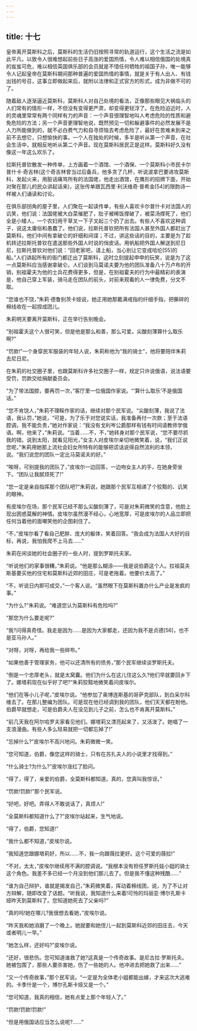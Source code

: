 ```yaml
---
---
---
```

title: 十七
---




皇帝离开莫斯科之后，莫斯科的生活仍旧按照寻常的轨道运行，这个生活之流是如此平凡，以致令人很难想起前些日子高涨的爱国热情，令人难以相信俄国的处境真的岌岌可危，难以相信英国俱乐部的会员就是不惜任何牺牲的祖国子孙，唯一能够令人记起皇帝在莫斯科期间那种普遍的爱国热情的事情，就是关于有人出人、有钱出钱的号召，这事立即做起来后，就附以法律和正式官方的形式，成为非做不可的了。

随着敌人逐渐逼近莫斯科，莫斯科人对自己处境的看法，正像那些眼见大祸临头的人们常有的情形一样，不但没有变得更严肃，却变得更轻浮了。在危险迫近时，人的灵魂里常常有两个同样有力的声音：一个声音很理智地叫人考虑危险的性质和避免危险的方法；另一个声音更理智地说，既然预见一切和躲避事件的必然发展不是人力所能做到的，就不必白费气力和自寻烦恼去考虑危险了，最好在苦难未到来之前不去想它，只想愉快的事。一个人在独处的时候，多半是听从第一个声音，在社会生活中，就相反地听从第二个声音。现在莫斯科居民正是这样。莫斯科好久没有像这一年这么欢乐了。

拉斯托普钦散发一种传单，上方画着一个酒馆、一个酒保、一个莫斯科小市民卡尔普什卡·奇吉林(这个奇吉林曾当过后备兵，他多贪了几杯，听说波拿巴要进攻莫斯科，发起火来，用脏话痛骂所有的法国佬，他走出酒馆，在鹰形的招牌下面，开始对聚在那儿的民众讲起话来)，这张传单跟瓦西里·利沃维奇·普希金[54]的限韵诗一样被人们诵读和讨论。

在俱乐部拐角的屋子里，人们聚在一起读传单，有些人喜欢卡尔普什卡对法国人的讥笑，他们说：法国佬被大白菜催肥了，肚子被稀饭撑破了，被菜汤撑死了，他们全是小矮人，一个农妇用干草叉一下子叉起三个扔了出去。有些人不喜欢这种调子，说这太庸俗和愚蠢了。他们说，拉斯托普钦把所有法国人甚至外国人都赶出了莫斯科，他们中间有拿破仑的奸细和间谍；不过，讲这些话的目的，主要是为了趁机转述拉斯托普钦在遣送那些外国人时说的俏皮话。用帆船把外国人解送到尼日尼，拉斯托普钦对他们说：“回老家吧，请上船，当心别让它变成哈伦[55]的船。”人们讲起所有的衙门都迁出了莫斯科，这时立刻提起申申的玩笑，说是为了这一点莫斯科应当感谢拿破仑。人们谈到马莫诺夫要为他的团队准备八十万卢布的开销，别祖霍夫为他的士兵花费得更多，但是，在别祖霍夫的行为中最精彩的表演是，他自己穿上军装，骑马走在团队的前头，对前来观看的人一律免费，分文不取。

“您谁也不饶，”朱莉·德鲁别茨卡娅说，她正用她那戴满戒指的纤细手指，把撕碎的棉线收在一起捏成团儿。

朱莉明天要离开莫斯科，正在举行告别晚会。

“别祖霍夫这个人很可笑，但是他是那么和善，那么可爱。尖酸刻薄算什么取乐啊?”

“罚款!”一个身穿民军服装的年轻人说，朱莉称他为“我的骑士”，他将要陪伴朱莉去尼日尼。

在朱莉的社交圈子里，也跟莫斯科许多社交圈子一样，规定只许说俄语，说法语要受罚，罚款交给捐献委员会。

“为了带法国腔，要再罚一次，”客厅里一位俄国作家说。“‘算什么取乐’不是俄国话。”

“您不肯饶人，”朱莉不理睬作家的话，继续对那个民军说。“尖酸刻薄，我说了法语，我认罚，”她说，“可是，为了乐于对您说实话，我准备再付一次款；至于法语腔调，我不能负责，”她对作家说：“我没有戈利岑公爵那样有钱有时间请教师学俄语。啊，他来了，”朱莉说。“当着……不，不，”她转身对那个民军说，“您不要尽抓我的错。说到太阳，就看见阳光，”女主人对皮埃尔亲切地微笑着，说，“我们正说您呢，”朱莉用她那上流社会妇女所特有的能够把谎话说得自然流利的本领，说。“我们说您的团队一定比马莫诺夫的好。”

“唉呀，可别提我的团队了，”皮埃尔一边回答，一边吻女主人的手，在她身旁坐下。“团队让我腻烦死了!”

“您一定是亲自指挥那个团队吧?”朱莉说，她跟那个民军互相递了个狡黠的、讥笑的眼神。

有皮埃尔在场，那个民军已经不那么尖酸刻薄了，可是对朱莉微笑的含意，他脸上现出困惑莫解的神情。皮埃尔虽然漫不经心，心地宽厚，可是皮埃尔的人品立即把任何当着他的面嘲笑他的企图刹住了。

“不，”皮埃尔看了看自己肥胖、庞大的躯体，笑着回答。“我会成为法国人大好的目标，再说，我怕我爬不上马去……”

朱莉在闲谈她的社会圈子的一些人时，提到罗斯托夫家。

“听说他们的家事很糟，”朱莉说。“他是那么糊涂——我是说伯爵这个人。拉祖莫夫斯基要买他的住宅和莫斯科近郊的田庄，可是老拖着。他要价太高了。”

“不，听说日内即可成交，”一个客人说。“虽然眼下在莫斯科置办什么产业是发疯的事。”

“为什么?”朱莉说。“难道您认为莫斯科有危险吗?”

“那您为什么要走呢?”

“我?问得真奇怪。我走是因为……是因为大家都走，还因为我不是贞德[56]，也不是亚马孙人。”

“对呀，对呀，再给我一些碎布。”

“如果他善于管理家务，他可以还清所有的债务，”那个民军继续谈罗斯托夫。

“倒是一个忠厚老头，就是太窝囊。他们为什么在这儿住这么久?他们早就要回乡下了。娜塔莉现在似乎好了吧?”朱莉狡黠地微笑着问皮埃尔。

“他们在等小儿子呢，”皮埃尔说。“他参加了奥博连斯基的哥萨克部队，到白采尔科维去了。在那儿整编为团队。可是现在他已经调到我的团队，他们天天都在盼他。伯爵早就想走，可是伯爵夫人在没见到儿子之前，怎么也不肯离开莫斯科。”

“前几天我在阿尔哈罗夫家看见他们。娜塔莉又漂亮起来了，又活泼了。她唱了一支浪漫曲。有些人多么轻易就把一切都忘掉了!”

“忘掉什么?”皮埃尔不高兴地问。朱莉微微一笑。

“您可知道，伯爵，像您这样的骑士，只有在苏扎夫人的小说里才找得到。”

“什么骑士?为什么?”皮埃尔涨红了脸问。

“得了，得了，亲爱的伯爵，全莫斯科都知道。真的，您真叫我惊讶。”

“罚款!罚款!”那个民军说。

“好吧，好吧。弄得人不敢说话了，真烦人!”

“全莫斯科都知道什么了?”皮埃尔站起来，生气地说。

“得了，伯爵，您知道!”

“我什么都不知道，”皮埃尔说。

“我知道您跟娜塔莉好，所以……不，我一向跟薇拉更好。这个可爱的薇拉!”

“不对，太太，”皮埃尔继续用不满的腔调说。“我根本没有担任罗斯托娃小姐的骑士这个角色。我差不多已经一个月没到他们那儿去了。但是我不懂这种残酷……”

“谁为自己辩护，谁就是揭发自己，”朱莉微笑着，挥动着棉线团，说，为了不让对方辩解，随即改变了话题。“听我说，我知道什么来着!可怜的玛丽亚·博尔孔斯卡娅昨天到莫斯科了。您知道她死去了父亲吗?”

“真的吗!她在哪儿?我很想去看她，”皮埃尔说。

“昨天我和她消磨了一个晚上。她就要和她侄儿一起到莫斯科近郊的田庄去，今天或者明儿一早。”

“她怎么样，还好吗?”皮埃尔说。

“还好，很悲伤。您可知道谁救了她?这真是一个传奇故事。是尼古拉·罗斯托夫。她被包围了，那些人要杀害她，伤了一些她的人。他冲进去把她救了出来……”

“又一个传奇故事，”那个民军说。“一定是为全体老小姐都能出嫁，才来这次大逃难的。卡季什是一个，博尔孔斯卡娅又是一个。”

“您可知道，我真的相信，她有点爱上那个年轻人了。”

“罚款!罚款!罚款!”

“但是用俄国话应当怎么说呢?……”
